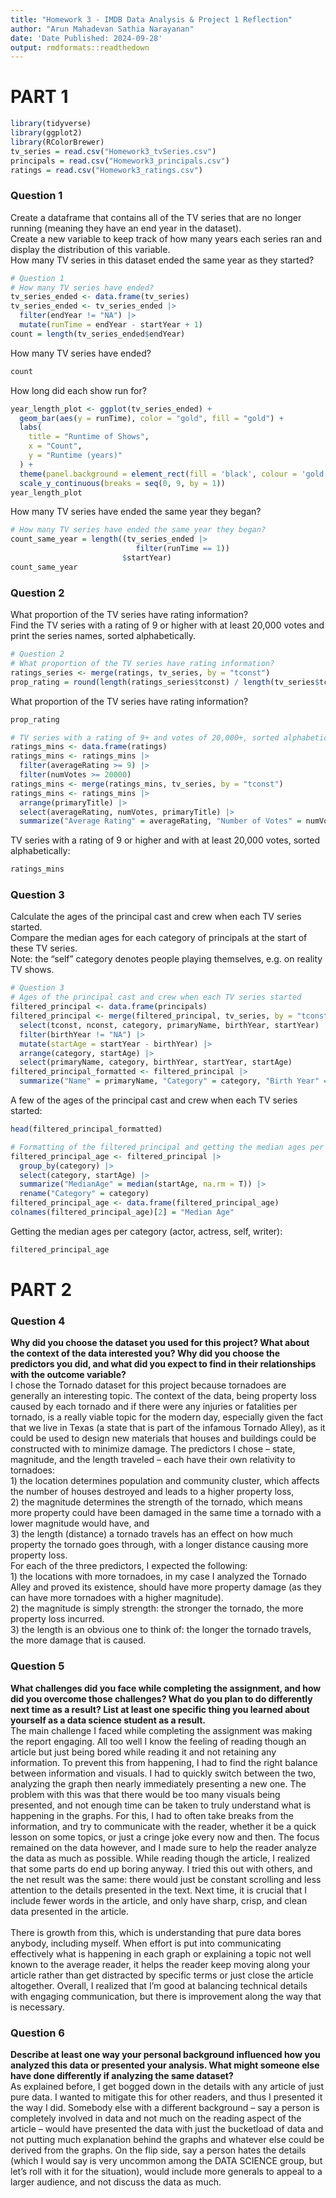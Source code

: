---
title: "Homework 3 - IMDB Data Analysis & Project 1 Reflection"
author: "Arun Mahadevan Sathia Narayanan"
date: 'Date Published: 2024-09-28'
output: rmdformats::readthedown
---
<style type="text/css">
.main-container {
  max-width: 100% !important;
  margin: auto;
}
</style>
# PART 1  
```{r echo = FALSE, include = FALSE}
library(tidyverse)
library(ggplot2)
library(RColorBrewer)
tv_series = read.csv("Homework3_tvSeries.csv")
principals = read.csv("Homework3_principals.csv")
ratings = read.csv("Homework3_ratings.csv")
```
  
### Question 1  
Create a dataframe that contains all of the TV series that are no longer running (meaning they have an end year in the dataset).  
Create a new variable to keep track of how many years each series ran and display the distribution of this variable.  
How many TV series in this dataset ended the same year as they started?
```{r echo = FALSE, include = FALSE}
# Question 1
# How many TV series have ended?
tv_series_ended <- data.frame(tv_series)
tv_series_ended <- tv_series_ended |> 
  filter(endYear != "NA") |>
  mutate(runTime = endYear - startYear + 1)
count = length(tv_series_ended$endYear)
```
  
How many TV series have ended?
```{r echo = FALSE}
count
```
  
How long did each show run for?
```{r echo = FALSE}
year_length_plot <- ggplot(tv_series_ended) + 
  geom_bar(aes(y = runTime), color = "gold", fill = "gold") + 
  labs(
    title = "Runtime of Shows",
    x = "Count",
    y = "Runtime (years)"
  ) + 
  theme(panel.background = element_rect(fill = 'black', colour = 'gold'), panel.grid.minor = element_blank()) +
  scale_y_continuous(breaks = seq(0, 9, by = 1))
year_length_plot
```
  
How many TV series have ended the same year they began?
```{r echo = FALSE}
# How many TV series have ended the same year they began?
count_same_year = length((tv_series_ended |> 
                            filter(runTime == 1))
                         $startYear)
count_same_year
```
  
### Question 2  
What proportion of the TV series have rating information?  
Find the TV series with a rating of 9 or higher with at least 20,000 votes and print the series names, sorted alphabetically.
```{r echo = FALSE, include = FALSE}
# Question 2
# What proportion of the TV series have rating information?
ratings_series <- merge(ratings, tv_series, by = "tconst")
prop_rating = round(length(ratings_series$tconst) / length(tv_series$tconst) * 100, 2)
```
  
What proportion of the TV series have rating information?
```{r echo = FALSE}
prop_rating
```

```{r echo = FALSE, include = FALSE}
# TV series with a rating of 9+ and votes of 20,000+, sorted alphabetically (only names)
ratings_mins <- data.frame(ratings)
ratings_mins <- ratings_mins |>
  filter(averageRating >= 9) |>
  filter(numVotes >= 20000)
ratings_mins <- merge(ratings_mins, tv_series, by = "tconst")
ratings_mins <- ratings_mins |>
  arrange(primaryTitle) |>
  select(averageRating, numVotes, primaryTitle) |>
  summarize("Average Rating" = averageRating, "Number of Votes" = numVotes, "Primary Title" = primaryTitle)
```
  
TV series with a rating of 9 or higher and with at least 20,000 votes, sorted alphabetically:  
```{r echo = FALSE}
ratings_mins
```
  
### Question 3  
Calculate the ages of the principal cast and crew when each TV series started.  
Compare the median ages for each category of principals at the start of these TV series.  
Note: the "self" category denotes people playing themselves, e.g. on reality TV shows.
```{r echo = FALSE, include = FALSE}
# Question 3
# Ages of the principal cast and crew when each TV series started
filtered_principal <- data.frame(principals)
filtered_principal <- merge(filtered_principal, tv_series, by = "tconst") |>
  select(tconst, nconst, category, primaryName, birthYear, startYear) |>
  filter(birthYear != "NA") |>
  mutate(startAge = startYear - birthYear) |>
  arrange(category, startAge) |>
  select(primaryName, category, birthYear, startYear, startAge)
filtered_principal_formatted <- filtered_principal |>
  summarize("Name" = primaryName, "Category" = category, "Birth Year" = birthYear, "Start Year" = startYear, "Age" = startAge)
```
  
A few of the ages of the principal cast and crew when each TV series started:
```{r echo = FALSE}
head(filtered_principal_formatted)
```

```{r echo = FALSE, include = FALSE}
# Formatting of the filtered_principal and getting the median ages per category (actor, actress, self, writer)
filtered_principal_age <- filtered_principal |>
  group_by(category) |>
  select(category, startAge) |>
  summarize("MedianAge" = median(startAge, na.rm = T)) |>
  rename("Category" = category)
filtered_principal_age <- data.frame(filtered_principal_age)
colnames(filtered_principal_age)[2] = "Median Age"
```
  
Getting the median ages per category (actor, actress, self, writer):
```{r echo = FALSE}
filtered_principal_age
```

# PART 2  
### Question 4  
**Why did you choose the dataset you used for this project? What about the context of the data interested you?  Why did you choose the predictors you did, and what did you expect to find in their relationships with the outcome variable?**  
I chose the Tornado dataset for this project because tornadoes are generally an interesting topic. The context of the data, being property loss caused by each tornado and if there were any injuries or fatalities per tornado, is a really viable topic for the modern day, especially given the fact that we live in Texas (a state that is part of the infamous Tornado Alley), as it could be used to design new materials that houses and buildings could be constructed with to minimize damage. The predictors I chose -- state, magnitude, and the length traveled -- each have their own relativity to tornadoes:  
1) the location determines population and community cluster, which affects the number of houses destroyed and leads to a higher property loss,  
2) the magnitude determines the strength of the tornado, which means more property could have been damaged in the same time a tornado with a lower magnitude would have, and  
3) the length (distance) a tornado travels has an effect on how much property the tornado goes through, with a longer distance causing more property loss.  
For each of the three predictors, I expected the following:  
1) the locations with more tornadoes, in my case I analyzed the Tornado Alley and proved its existence, should have more property damage (as they can have more tornadoes with a higher magnitude).  
2) the magnitude is simply strength: the stronger the tornado, the more property loss incurred.  
3) the length is an obvious one to think of: the longer the tornado travels, the more damage that is caused.  

### Question 5
**What challenges did you face while completing the assignment, and how did you overcome those challenges?  What do you plan to do differently next time as a result?  List at least one specific thing you learned about yourself as a data science student as a result.**  
The main challenge I faced while completing the assignment was making the report engaging. All too well I know the feeling of reading though an article but just being bored while reading it and not retaining any information. To prevent this from happening, I had to find the right balance between information and visuals. I had to quickly switch between the two, analyzing the graph then nearly immediately presenting a new one. The problem with this was that there would be too many visuals being presented, and not enough time can be taken to truly understand what is happening in the graphs. For this, I had to often take breaks from the information, and try to communicate with the reader, whether it be a quick lesson on some topics, or just a cringe joke every now and then. The focus remained on the data however, and I made sure to help the reader analyze the data as much as possible. While reading though the article, I realized that some parts do end up boring anyway. I tried this out with others, and the net result was the same: there would just be constant scrolling and less attention to the details presented in the text. Next time, it is crucial that I include fewer words in the article, and only have sharp, crisp, and clean data presented in the article. <br>   
There is growth from this, which is understanding that pure data bores anybody, including myself. When effort is put into communicating effectively what is happening in each graph or explaining a topic not well known to the average reader, it helps the reader keep moving along your article rather than get distracted by specific terms or just close the article altogether. Overall, I realized that I’m good at balancing technical details with engaging communication, but there is improvement along the way that is necessary.  

### Question 6  
**Describe at least one way your personal background influenced how you analyzed this data or presented your analysis. What might someone else have done differently if analyzing the same dataset?**  
As explained before, I get bogged down in the details with any article of just pure data. I wanted to mitigate this for other readers, and thus I presented it the way I did. Somebody else with a different background -- say a person is completely involved in data and not much on the reading aspect of the article -- would have presented the data with just the bucketload of data and not putting much explanation behind the graphs and whatever else could be derived from the graphs. On the flip side, say a person hates the details (which I would say is very uncommon among the DATA SCIENCE group, but let's roll with it for the situation), would include more generals to appeal to a larger audience, and not discuss the data as much.